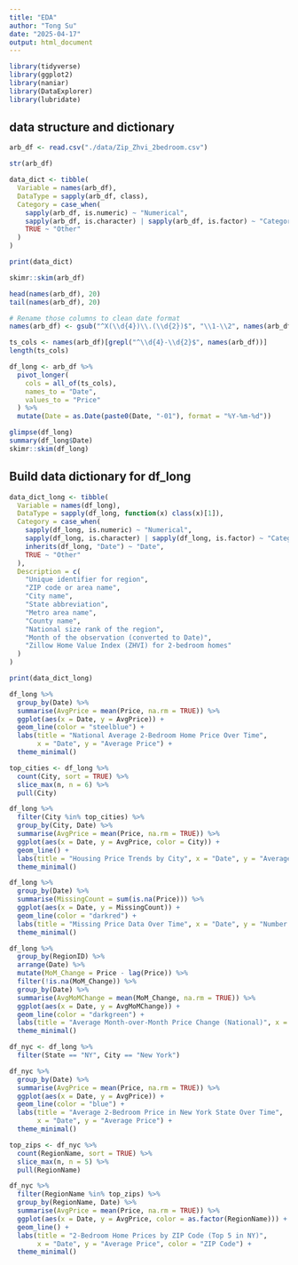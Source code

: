 ```yaml
---
title: "EDA"
author: "Tong Su"
date: "2025-04-17"
output: html_document
---
```


```r
library(tidyverse)
library(ggplot2)
library(naniar)     
library(DataExplorer)
library(lubridate)
```

## data structure and dictionary 

```r
arb_df <- read.csv("./data/Zip_Zhvi_2bedroom.csv") 

str(arb_df)

data_dict <- tibble(
  Variable = names(arb_df),
  DataType = sapply(arb_df, class),
  Category = case_when(
    sapply(arb_df, is.numeric) ~ "Numerical",
    sapply(arb_df, is.character) | sapply(arb_df, is.factor) ~ "Categorical",
    TRUE ~ "Other"
  )
)

print(data_dict)
```

```r
skimr::skim(arb_df)
```

```r
head(names(arb_df), 20)  
tail(names(arb_df), 20)  

# Rename those columns to clean date format
names(arb_df) <- gsub("^X(\\d{4})\\.(\\d{2})$", "\\1-\\2", names(arb_df))
```

```r
ts_cols <- names(arb_df)[grepl("^\\d{4}-\\d{2}$", names(arb_df))]
length(ts_cols)
```

```r
df_long <- arb_df %>%
  pivot_longer(
    cols = all_of(ts_cols),
    names_to = "Date",
    values_to = "Price"
  ) %>%
  mutate(Date = as.Date(paste0(Date, "-01"), format = "%Y-%m-%d"))
```

```r
glimpse(df_long)
summary(df_long$Date)
skimr::skim(df_long)
```

## Build data dictionary for df_long

```r
data_dict_long <- tibble(
  Variable = names(df_long),
  DataType = sapply(df_long, function(x) class(x)[1]),
  Category = case_when(
    sapply(df_long, is.numeric) ~ "Numerical",
    sapply(df_long, is.character) | sapply(df_long, is.factor) ~ "Categorical",
    inherits(df_long, "Date") ~ "Date",
    TRUE ~ "Other"
  ),
  Description = c(
    "Unique identifier for region",
    "ZIP code or area name",
    "City name",
    "State abbreviation",
    "Metro area name",
    "County name",
    "National size rank of the region",
    "Month of the observation (converted to Date)",
    "Zillow Home Value Index (ZHVI) for 2-bedroom homes"
  )
)

print(data_dict_long)
```

```r
df_long %>%
  group_by(Date) %>%
  summarise(AvgPrice = mean(Price, na.rm = TRUE)) %>%
  ggplot(aes(x = Date, y = AvgPrice)) +
  geom_line(color = "steelblue") +
  labs(title = "National Average 2-Bedroom Home Price Over Time",
       x = "Date", y = "Average Price") +
  theme_minimal()
```

```r
top_cities <- df_long %>%
  count(City, sort = TRUE) %>%
  slice_max(n, n = 6) %>%
  pull(City)

df_long %>%
  filter(City %in% top_cities) %>%
  group_by(City, Date) %>%
  summarise(AvgPrice = mean(Price, na.rm = TRUE)) %>%
  ggplot(aes(x = Date, y = AvgPrice, color = City)) +
  geom_line() +
  labs(title = "Housing Price Trends by City", x = "Date", y = "Average Price") +
  theme_minimal()
```

```r
df_long %>%
  group_by(Date) %>%
  summarise(MissingCount = sum(is.na(Price))) %>%
  ggplot(aes(x = Date, y = MissingCount)) +
  geom_line(color = "darkred") +
  labs(title = "Missing Price Data Over Time", x = "Date", y = "Number of Missing Values") +
  theme_minimal()
```

```r
df_long %>%
  group_by(RegionID) %>%
  arrange(Date) %>%
  mutate(MoM_Change = Price - lag(Price)) %>%
  filter(!is.na(MoM_Change)) %>%
  group_by(Date) %>%
  summarise(AvgMoMChange = mean(MoM_Change, na.rm = TRUE)) %>%
  ggplot(aes(x = Date, y = AvgMoMChange)) +
  geom_line(color = "darkgreen") +
  labs(title = "Average Month-over-Month Price Change (National)", x = "Date", y = "Average Change") +
  theme_minimal()
```

```r
df_nyc <- df_long %>%
  filter(State == "NY", City == "New York")
```

```r
df_nyc %>%
  group_by(Date) %>%
  summarise(AvgPrice = mean(Price, na.rm = TRUE)) %>%
  ggplot(aes(x = Date, y = AvgPrice)) +
  geom_line(color = "blue") +
  labs(title = "Average 2-Bedroom Price in New York State Over Time",
       x = "Date", y = "Average Price") +
  theme_minimal()
```

```r
top_zips <- df_nyc %>%
  count(RegionName, sort = TRUE) %>%
  slice_max(n, n = 5) %>%
  pull(RegionName)

df_nyc %>%
  filter(RegionName %in% top_zips) %>%
  group_by(RegionName, Date) %>%
  summarise(AvgPrice = mean(Price, na.rm = TRUE)) %>%
  ggplot(aes(x = Date, y = AvgPrice, color = as.factor(RegionName))) +
  geom_line() +
  labs(title = "2-Bedroom Home Prices by ZIP Code (Top 5 in NY)",
       x = "Date", y = "Average Price", color = "ZIP Code") +
  theme_minimal()
```


